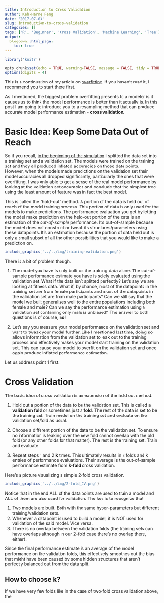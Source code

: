 ```yaml
---
title: Introduction to Cross Validation
author: Keh-Harng Feng
date: '2017-07-03'
slug: introduction-to-cross-validation
categories: []
tags: ['R', 'Beginner', 'Cross Validation', 'Machine Learning', 'Tree']
output:
  blogdown::html_page:
    toc: true
---
```

```r
library('knitr')

opts_chunk$set(echo = TRUE, warning=FALSE, message = FALSE, tidy = TRUE)
options(digits = 4)
```
This is a continuation of my article on [overfitting](https://fengkehh.github.io/post/2017-06-30-overfitting/). If you haven't read it, I recommend you to start there first.

As I mentioned, the biggest problem overfitting presents to a modeler is it causes us to think the model performance is better than it actually is. In this post I am going to introduce you to a resampling method that can produce accurate model performance estimation - **cross validation**.

# Basic Idea: Keep Some Data Out of Reach
So if you recall, [in the beginning of the simulation](https://fengkehh.github.io/post/2017-06-30-overfitting/#a-simplified-simulation) I splitted the data set into a training set and a validation set. The models were trained on the training set and they all produced inflated accuracies on those data points. However, when the models made predictions on the validation set their model accuracies all dropped significantly, particularly the ones that were overfitting. I was only able to get a sense of the real model performance by looking at the validation set accuracies and conclude that the simplest tree using the least amount of feature was in fact the best model.

This is called the "hold-out" method. A portion of the data is held out of reach of the model training process. This portion of data is only used for the models to make predictions. The performance evaluation you get by letting the model make prediction on the held-out portion of the data is an estimation of the *out-of-sample* performance. It's out-of-sample because the model does not construct or tweak its structures/parameters using these datapoints. It's an estimation because the portion of data held out is only a small subset of all the other possibilities that you would like to make a prediction on.

```r
include_graphics('../../img/training-validation.png')
```

There is a bit of problem though. 

1. The model you have is only built on the training data alone. The out-of-sample performance estimate you have is solely evaluated using the validation set. What if the data isn't splitted perfectly? Let's say we are looking at fitness data. What if, by chance, most of the datapoints in the training set are from female participants and most of the datapoints in the validation set are from male participants? Can we still say that the model we built generalizes well to the entire populations including both female and male? Can we say the performance estimation using a validation set containing only male is unbiased? The answer to both questions is of course, **no**!

2. Let's say you measure your model performance on the validation set and want to tweak your model further. Like I mentioned [last time](https://fengkehh.github.io/post/2017-06-30-overfitting/#discussion), doing so allows information from the validation set to leak out to the training process and effectively makes your model start training on the validation set. This can cause your model to overfit on the validation set and once again produce inflated performance estimation.


Let us address point 1 first.

# Cross Validation
The basic idea of cross validation is an extension of the hold out method. 

1. Hold out a portion of the data to be the validation set. This is called a **validation fold** or sometimes just a **fold**. The rest of the data is set to be the training set. Train model on the training set and evaluate on the validation set/fold as usual.

2. Choose a different portion of the data to be the validation set. To ensure no information is leaking over the new fold cannot overlap with the old fold (or any other folds for that matter). The rest is the training set. Train and evaluate.

3. Repeat steps 1 and 2 **k** times. This ultimately results in k folds and k entries of performance evaluations. Their average is the out-of-sample performance estimate from **k-fold** cross validation.

Here's a picture visualizing a simple 2-fold cross validation.

```r
include_graphics('../../img/2-fold_CV.png')
```

Notice that in the end ALL of the data points are used to train a model and ALL of them are also used for validation. The key is to recognize that

1. Two models are built. Both with the same hyper-parameters but different training/validation sets.
2. Whenever a datapoint is used to build a model, it is NOT used for validation of the said model. Vice versa.
3. There is no overlap between the validation folds (the training sets can have overlaps although in our 2-fold case there's no overlap there, either).

Since the final performance estimate is an average of the model performance on the validation folds, this effectively smoothes out the bias that might have been caused by some hidden structures that aren't perfectly balanced out from the data split.

## How to choose k?
If we have very few folds like in the case of two-fold cross validation above, the 